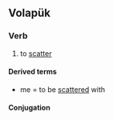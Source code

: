 ==Volapük==

===Verb===
{{head|vo|verb}}

# to [[scatter]]

====Derived terms====
* {{l|vo|bestürülön}} me = to be [[scattered]] with

====Conjugation====
{{vo-conj}}